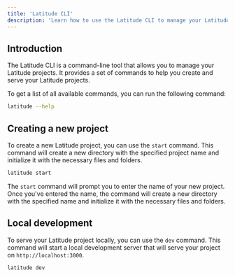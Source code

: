 ```yaml
---
title: 'Latitude CLI'
description: 'Learn how to use the Latitude CLI to manage your Latitude projects'
---
```


## Introduction

The Latitude CLI is a command-line tool that allows you to manage your Latitude projects. It provides a set of commands to help you create and serve your Latitude projects.

To get a list of all available commands, you can run the following command:

```bash
latitude --help
```

## Creating a new project

To create a new Latitude project, you can use the `start` command. This command will create a new directory with the specified project name and initialize it with the necessary files and folders.

```bash
latitude start
```

The `start` command will prompt you to enter the name of your new project. Once you've entered the name, the command will create a new directory with the specified name and initialize it with the necessary files and folders.

## Local development

To serve your Latitude project locally, you can use the `dev` command. This command will start a local development server that will serve your project on `http://localhost:3000`.

```bash
latitude dev
```
